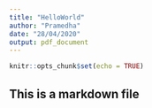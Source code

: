 ```yaml
---
title: "HelloWorld"
author: "Pramedha"
date: "28/04/2020"
output: pdf_document
---
```


```r
knitr::opts_chunk$set(echo = TRUE)
```

## This is a markdown file

